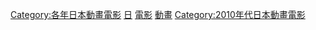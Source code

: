 {{Yearnav|日本動畫電影}}

[[Category:各年日本動畫電影|Category:各年日本動畫電影]]
[[Category:2010年動畫電影|日]]
[[Category:2010年日本動畫作品|電影]]
[[Category:2010年日本電影作品|動畫]]
[[Category:2010年代日本動畫電影|Category:2010年代日本動畫電影]]